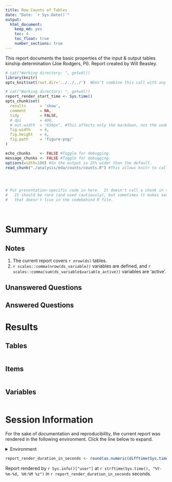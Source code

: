 ```yaml
---
title: Row Counts of Tables
date: "Date: `r Sys.Date()`"
output:
  html_document:
    keep_md: yes
    toc: 4
    toc_float: true
    number_sections: true
---
```


This report documents the basic properties of the input & output tables kinship determination (Joe Rodgers, PI).  Report created by Will Beasley.

<!--  Set the working directory to the repository's base directory; this assumes the report is nested inside of two directories.-->
```r
# cat("Working directory: ", getwd())
library(knitr)
opts_knit$set(root.dir='../../../')  #Don't combine this call with any other chunk -especially one that uses file paths.
```

<!-- Set the report-wide options, and point to the external code file. -->
```r
# cat("Working directory: ", getwd())
report_render_start_time <- Sys.time()
opts_chunk$set(
  results      = 'show', 
  comment      = NA, 
  tidy         = FALSE,
  # dpi        = 400,
  # out.width  = "650px", #This affects only the markdown, not the underlying png file.  The height will be scaled appropriately.
  fig.width    = 4, 
  fig.height   = 4, 
  fig.path     = 'figure-png/'
)

echo_chunks    <- FALSE #Toggle for debugging.
message_chunks <- FALSE #Toggle for debugging.
options(width=100) #So the output is 25% wider than the default.
read_chunk("./analysis/eda/counts/counts.R") #This allows knitr to call chunks tagged in the underlying *.R file.
```

<!-- Load 'sourced' R files.  Suppress the output when loading sources. --> 
```r
```

<!-- Load packages, or at least verify they're available on the local machine.  Suppress the output when loading packages. --> 
```r
```

<!-- Load any global functions and variables declared in the R file.  Suppress the output. --> 
```r
```

<!-- Declare any global functions specific to a Rmd output.  Suppress the output. --> 
```r
# Put presentation-specific code in here.  It doesn't call a chunk in the codebehind file.
#   It should be rare (and used cautiously), but sometimes it makes sense to include code in Rmd 
#   that doesn't live in the codebehind R file.
```

<!-- Load the datasets.   -->
```r
```

<!-- Tweak the datasets.   -->
```r
```

# Summary {.tabset .tabset-fade .tabset-pills}

## Notes 
1. The current report covers `r nrow(ds)` tables.
1. `r scales::comma(nrow(ds_variable))` variables are defined, and `r scales::comma(sum(ds_variable$variable_active))` variables are 'active'.

## Unanswered Questions

## Answered Questions

# Results {.tabset .tabset-fade .tabset-pills}

## Tables
```r
```

## Items
```r
```

## Variables
```r
```



# Session Information
For the sake of documentation and reproducibility, the current report was rendered in the following environment.  Click the line below to expand.

<details>
  <summary>Environment <span class="glyphicon glyphicon-plus-sign"></span></summary>
```r
if( requireNamespace("devtools", quietly = TRUE) ) {
  devtools::session_info()
} else {
  sessionInfo()
} 
```
</details>

```r
report_render_duration_in_seconds <- round(as.numeric(difftime(Sys.time(), report_render_start_time, units="secs")))
```

Report rendered by `r Sys.info()["user"]` at `r strftime(Sys.time(), "%Y-%m-%d, %H:%M %z")` in `r report_render_duration_in_seconds` seconds.

